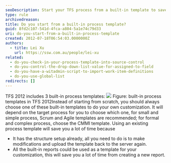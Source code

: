 ```yaml
---
seoDescription: Start your TFS process from a built-in template to save time and effort, with pre-set structures and reports available for customization.
type: rule
archivedreason:
title: Do you start from a built-in process template?
guid: 8fd2c107-541d-4fca-a804-5a1e74c79d33
uri: do-you-start-from-a-built-in-process-template
created: 2012-07-18T06:54:03.0000000Z
authors:
  - title: Lei Xu
    url: https://ssw.com.au/people/lei-xu
related:
  - do-you-check-in-your-process-template-into-source-control
  - do-you-control-the-drop-down-list-value-for-assigned-to-field
  - do-you-have-a-witadmin-script-to-import-work-item-definitions
  - do-you-use-global-list
redirects: []
---
```


TFS 2012 includes 3 built-in process templates:
![](BuiltInTemplates.png)
Figure: built-in process templates in TFS 2012Instead of starting from scratch, you should always choose one of these built-in templates to do your own customization. It will depend on the target process for you to choose which one, for small and simple process, Scrum and Agile templates are recommended; for formal and complex process, choose the CMMI template.
Using an existing process template will save you a lot of time because

- It has the structure setup already, all you need to do is to make modifications and upload the template back to the server again.
- All the built-in reports could be used as a template for your customization, this will save you a lot of time from creating a new report.